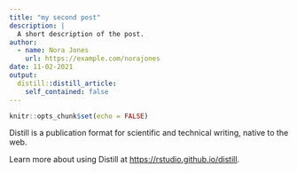 ```yaml
---
title: "my second post"
description: |
  A short description of the post.
author:
  - name: Nora Jones
    url: https://example.com/norajones
date: 11-02-2021
output:
  distill::distill_article:
    self_contained: false
---
```



```r
knitr::opts_chunk$set(echo = FALSE)
```

Distill is a publication format for scientific and technical writing, native to the web.

Learn more about using Distill at <https://rstudio.github.io/distill>.


